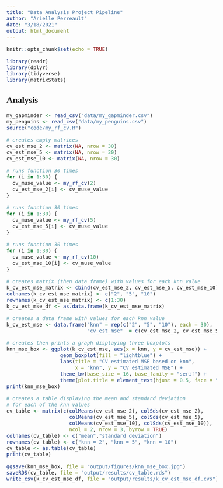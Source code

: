```yaml
---
title: "Data Analysis Project Pipeline"
author: "Arielle Perreault"
date: "3/18/2021"
output: html_document
---
```


<!--- Begin styling code. --->
<style type="text/css">
/* Whole document: */
body{
  font-family: "Palatino Linotype", "Book Antiqua", Palatino, serif;
  font-size: 12pt;
}
h1.title {
  font-size: 38px;
  text-align: center;
}
h4.author {
  font-size: 18px;
  text-align: center;
}
h4.date {
  font-size: 18px;
  text-align: center;
}
</style>
<!--- End styling code. --->

```r
knitr::opts_chunk$set(echo = TRUE)
```

```r
library(readr)
library(dplyr)
library(tidyverse)
library(matrixStats)
```

## Analysis


```r

my_gapminder <- read_csv("data/my_gapminder.csv")
my_penguins <- read_csv("data/my_penguins.csv")
source("code/my_rf_cv.R")

# creates empty matrices
cv_est_mse_2 <- matrix(NA, nrow = 30) 
cv_est_mse_5 <- matrix(NA, nrow = 30) 
cv_est_mse_10 <- matrix(NA, nrow = 30) 

# runs function 30 times
for (i in 1:30) {
  cv_muse_value <- my_rf_cv(2)
  cv_est_mse_2[i] <- cv_muse_value
}

# runs function 30 times
for (i in 1:30) {
  cv_muse_value <- my_rf_cv(5)
  cv_est_mse_5[i] <- cv_muse_value
}

# runs function 30 times
for (i in 1:30) {
  cv_muse_value <- my_rf_cv(10)
  cv_est_mse_10[i] <- cv_muse_value
}

# creates matrix (then data frame) with values for each knn value
k_cv_est_mse_matrix <- cbind(cv_est_mse_2, cv_est_mse_5, cv_est_mse_10)
colnames(k_cv_est_mse_matrix) <- c("2", "5", "10")
rownames(k_cv_est_mse_matrix) <- c(1:30)
k_cv_est_mse_df <- as.data.frame(k_cv_est_mse_matrix)

# creates a data frame with values for each knn value
k_cv_est_mse <- data.frame("knn" = rep(c("2", "5", "10"), each = 30),
                           "cv_est_mse"  = c(cv_est_mse_2, cv_est_mse_5, cv_est_mse_10))

# creates then prints a graph displaying three boxplots
knn_mse_box <- ggplot(k_cv_est_mse, aes(x = knn, y = cv_est_mse)) + 
                  geom_boxplot(fill = "lightblue") +
                  labs(title = "CV estimated MSE based on knn", 
                       x = "knn", y = "CV estimated MSE") +
                  theme_bw(base_size = 16, base_family = "serif") +
                  theme(plot.title = element_text(hjust = 0.5, face = "bold"))
print(knn_mse_box)

# creates a table displaying the mean and standard deviation
# for each of the knn values
cv_table <- matrix(c(colMeans(cv_est_mse_2), colSds(cv_est_mse_2), 
                     colMeans(cv_est_mse_5), colSds(cv_est_mse_5), 
                     colMeans(cv_est_mse_10), colSds(cv_est_mse_10)), 
                     ncol = 2, nrow = 3, byrow = TRUE)
colnames(cv_table) <- c("mean","standard deviation")
rownames(cv_table) <- c("knn = 2", "knn = 5", "knn = 10")
cv_table <- as.table(cv_table)
print(cv_table)

ggsave(knn_mse_box, file = "output/figures/knn_mse_box.jpg")
saveRDS(cv_table, file = "output/results/cv_table.rds")
write_csv(k_cv_est_mse_df, file = "output/results/k_cv_est_mse_df.cvs")
```
